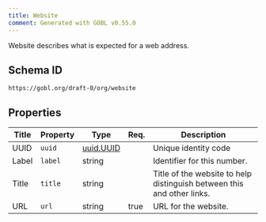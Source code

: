 ```yaml
---
title: Website
comment: Generated with GOBL v0.55.0
---
```


Website describes what is expected for a web address.

## Schema ID

`https://gobl.org/draft-0/org/website`

## Properties

| Title | Property | Type                            | Req. | Description                                                            |
|-------|----------|---------------------------------|------|------------------------------------------------------------------------|
| UUID  | `uuid`   | [uuid.UUID](/draft-0/uuid/uuid) |      | Unique identity code                                                   |
| Label | `label`  | string                          |      | Identifier for this number.                                            |
| Title | `title`  | string                          |      | Title of the website to help distinguish between this and other links. |
| URL   | `url`    | string                          | true | URL for the website.                                                   |

